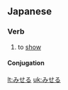 ==Japanese==

===Verb===
{{ja-verb|h|type=2|tr=trans|rom=miseru}}

# {{ja-def|見せる}} to [[show]]

====Conjugation====
{{ja-ichi|見せ|みせ|mise}}

[[lt:みせる]]
[[uk:みせる]]